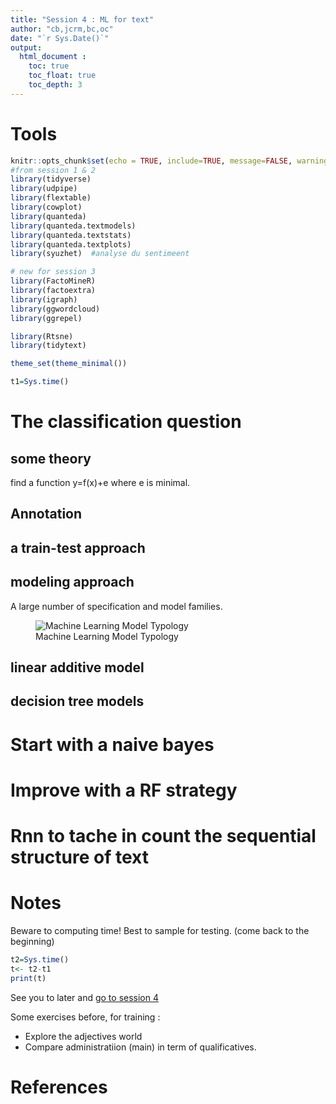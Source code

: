 ```yaml
---
title: "Session 4 : ML for text"
author: "cb,jcrm,bc,oc"
date: "`r Sys.Date()`"
output: 
  html_document :
    toc: true
    toc_float: true
    toc_depth: 3
---
```


# Tools

```r
knitr::opts_chunk$set(echo = TRUE, include=TRUE, message=FALSE, warning=FALSE)
#from session 1 & 2
library(tidyverse)
library(udpipe)
library(flextable)
library(cowplot)
library(quanteda)
library(quanteda.textmodels)
library(quanteda.textstats)
library(quanteda.textplots)
library(syuzhet)  #analyse du sentimeent

# new for session 3
library(FactoMineR)
library(factoextra)
library(igraph)
library(ggwordcloud)
library(ggrepel)

library(Rtsne)
library(tidytext)

theme_set(theme_minimal())

t1=Sys.time()

```

# The classification question

## some theory

find a function y=f(x)+e where e is minimal.




## Annotation

## a train-test approach

## modeling approach

A large number of specification and model families.

![Machine Learning Model Typology](MLtypology.png)



## linear additive model

## decision tree models

## 


# Start with a naive bayes

# Improve with  a RF strategy

# Rnn to tache in count the sequential structure of text



# Notes

Beware to computing time! Best to sample for testing. (come back to the beginning)

```r
t2=Sys.time()
t<- t2-t1
print(t)
```


See you to later and [go to session 4](https://benaventc.github.io/NLP_lecture_PSLWeek/session4.html)

Some exercises before, for training :

* Explore the adjectives world
* Compare administratiion (main) in term of qualificatives.

# References

